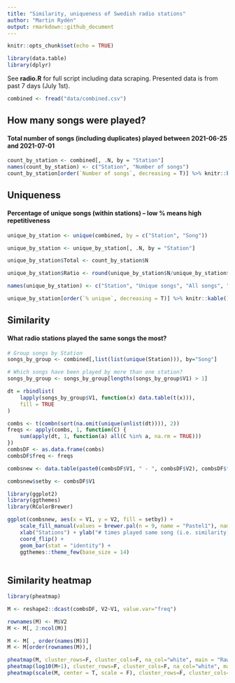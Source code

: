 ```yaml
---
title: "Similarity, uniqueness of Swedish radio stations"
author: "Martin Rydén"
output: rmarkdown::github_document
---
```


```r
knitr::opts_chunk$set(echo = TRUE)

library(data.table)
library(dplyr)

```

See **radio.R** for full script including data scraping. Presented data is from past 7 days (July 1st).

```r
combined <- fread("data/combined.csv")
```

## How many songs were played?
#### Total number of songs (including duplicates) played between 2021-06-25 and 2021-07-01

```r
count_by_station <- combined[, .N, by = "Station"]
names(count_by_station) <- c("Station", "Number of songs")
count_by_station[order(`Number of songs`, decreasing = T)] %>% knitr::kable()
```

## Uniqueness
#### Percentage of unique songs (within stations) -- low % means high repetitiveness

```r
unique_by_station <- unique(combined, by = c("Station", "Song"))

unique_by_station <- unique_by_station[, .N, by = "Station"]

unique_by_station$Total <- count_by_station$N

unique_by_station$Ratio <- round(unique_by_station$N/unique_by_station$Total * 100)

names(unique_by_station) <- c("Station", "Unique songs", "All songs", "% unique")

unique_by_station[order(`% unique`, decreasing = T)] %>% knitr::kable()
```

## Similarity
#### What radio stations played the same songs the most?

```r

# Group songs by Station
songs_by_group <- combined[,list(list(unique(Station))), by="Song"]

# Which songs have been played by more than one station?
songs_by_group <- songs_by_group[lengths(songs_by_group$V1) > 1]

dt = rbindlist(
	lapply(songs_by_group$V1, function(x) data.table(t(x))),
	fill = TRUE
)

combs <- t(combn(sort(na.omit(unique(unlist(dt)))), 2))
freqs <- apply(combs, 1, function(C) {
	sum(apply(dt, 1, function(a) all(C %in% a, na.rm = TRUE)))
})
combsDF <- as.data.frame(combs)
combsDF$freq <- freqs

combsnew <- data.table(paste0(combsDF$V1, " - ", combsDF$V2), combsDF$freq)

combsnew$setby <- combsDF$V1

library(ggplot2)
library(ggthemes)
library(RColorBrewer)

ggplot(combsnew, aes(x = V1, y = V2, fill = setby)) +
	scale_fill_manual(values = brewer.pal(n = 9, name = "Pastel1"), name = "") +
	xlab("Stations") + ylab("# times played same song (i.e. similarity)") +
	coord_flip() +
	geom_bar(stat = "identity") +
	ggthemes::theme_few(base_size = 14)
	

```



## Similarity heatmap

```r

library(pheatmap)

M <- reshape2::dcast(combsDF, V2~V1, value.var="freq")

rownames(M) <- M$V2
M <- M[, 2:ncol(M)]

M <- M[ , order(names(M))]
M <- M[order(rownames(M)),]

pheatmap(M, cluster_rows=F, cluster_cols=F, na_col="white", main = "Raw counts")
pheatmap(log10(M+1), cluster_rows=F, cluster_cols=F, na_col="white", main = "log10 counts")
pheatmap(scale(M, center = T, scale = F), cluster_rows=F, cluster_cols=F, na_col="white", main = "Centered counts")


```